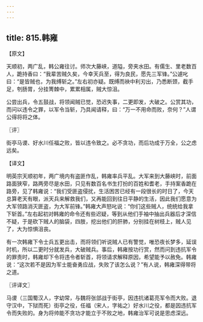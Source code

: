 ```yaml
---
---
---
```

title: 815.韩雍
---



【原文】

天顺初，两广乱，韩公雍往讨。师次大藤峡，道隘，旁夹水田。有儒生、里老数百人，跪持香曰：“我辈苦贼久矣，今幸天兵至，得为良民，愿先三军锋。”公遽叱曰：“是皆贼也，为我缚斩之。”左右初亦疑。既缚而袂中利刃出，乃悉断颈，截手足，刳肠胃，分挂箐棘中，累累相属，贼大惊沮。

公尝出兵，令五鼓战，将领闻贼已觉，恐迟失事，二更即发，大破之。公赏其功，而问以违令之罪，以军令当斩，乃具闻请释，曰：“万一不用命而败，奈何？”人谓公得将将之体。

〖评〗

街亭马谡、好水川任福之败，皆以违令致之。必不贪功，而后功成于万全，公之虑远矣。

【译文】

明英宗天顺初年，两广境内有盗匪作乱，韩雍率兵平乱。大军来到大藤峡时，前面路面狭窄，路两旁尽是水田，只见有数百名书生打扮的百姓和耆老，手持案香跪在路旁，见了韩雍说：“我们受匪盗侵扰，生活困苦已经有一段很长的时日了，今天总算老天有眼，派天兵来解救我们，又再能回到往日平静的生活，因此我们愿意为大军领路消灭匪盗，为大军前锋。”韩雍大声怒叱说：“你们这些贼人，统统给我拿下斩首。”左右起初对韩雍的命令还有些迟疑，等到从他们手袖中抽出兵器后才深信不疑，于是砍下贼人的脑袋，四肢，挖出他们的肝肺，分别挂在树枝上，贼人见了，大为惊惧沮丧。

有一次韩雍下令士兵五更出击，而将领们听说贼人已有警觉，唯恐夜长梦多，延误时机，所以二更时分就发兵，大破贼兵。事后，韩雍按功行赏，然而问到违抗军令的罪责时，韩雍却下令将违令者斩首，将领请求解释原因，希望能予以赦免。韩雍说：“这次若不是因为军士能奋勇应战，失败了该怎么说？”有人说，韩雍深得带将之道。

〖评译文〗

马谡（三国蜀汉人，字幼常，与魏将张郃战于街亭，因违抗诸葛亮军令而大败。退守汉中，下狱而死）街亭之役，任福（宋人，字祐之）好水川之役，都是因违抗军令而失败的。身为将帅能不贪功才能立于不败之地，韩雍治军可说是思虑深远。